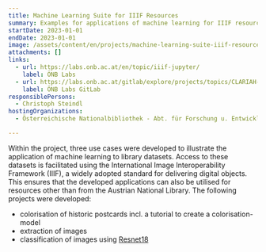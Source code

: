 ```yaml
---
title: Machine Learning Suite for IIIF Resources
summary: Examples for applications of machine learning for IIIF resources
startDate: 2023-01-01
endDate: 2023-01-01
image: /assets/content/en/projects/machine-learning-suite-iiif-resources/preview.png
attachments: []
links:
  - url: https://labs.onb.ac.at/en/topic/iiif-jupyter/
    label: ÖNB Labs
  - url: https://labs.onb.ac.at/gitlab/explore/projects/topics/CLARIAH-AT
    label: ÖNB Labs GitLab
responsiblePersons:
  - Christoph Steindl
hostingOrganizations:
  - Österreichische Nationalbibliothek - Abt. für Forschung u. Entwicklung

---
```

Within the project, three use cases were developed to illustrate the application of machine learning to library datasets. Access to these datasets is facilitated using the International Image Interoperability Framework (IIIF), a widely adopted standard for delivering digital objects. This ensures that the developed applications can also be utilised for resources other than from the Austrian National Library. The following projects were developed:

*   colorisation of historic postcards incl. a tutorial to create a colorisation-model
*   extraction of images
*   classification of images using [Resnet18](https://huggingface.co/Axon/resnet18-v1)